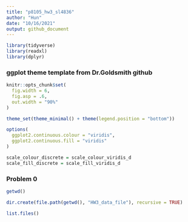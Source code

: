 ```yaml
---
title: "p8105_hw3_sl4836"
author: "Hun"
date: "10/16/2021"
output: github_document
---
```


```r
library(tidyverse)
library(readxl)
library(dplyr)
```

### ggplot theme template from Dr.Goldsmith github
```r
knitr::opts_chunk$set(
  fig.width = 6,
  fig.asp = .6,
  out.width = "90%"
)

theme_set(theme_minimal() + theme(legend.position = "bottom"))

options(
  ggplot2.continuous.colour = "viridis",
  ggplot2.continuous.fill = "viridis"
)

scale_colour_discrete = scale_colour_viridis_d
scale_fill_discrete = scale_fill_viridis_d
```

### Problem 0
```r
getwd()

dir.create(file.path(getwd(), "HW3_data_file"), recursive = TRUE)

list.files()
```

